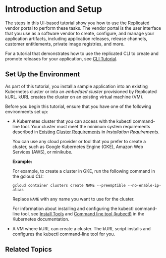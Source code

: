 
# Introduction and Setup

<TutorialIntro/>

The steps in this UI-based tutorial show you how to use the Replicated vendor portal to perform these tasks. The vendor portal is the user interface that you use as a software vendor to create, configure, and manage your application artifacts, including application releases, release channels, customer entitlements, private image registries, and more.

For a tutorial that demonstrates how to use the replicated CLI to create and promote releases for your application, see [CLI Tutorial](tutorial-cli-setup).

<KubernetesTraining/>

## Set Up the Environment

As part of this tutorial, you install a sample application into an existing Kubernetes cluster or into an _embedded cluster_ provisioned by Replicated kURL. kURL creates the cluster on an existing virtual machine (VM).

Before you begin this tutorial, ensure that you have one of the following environments set up:

- A Kubernetes cluster that you can access with the kubectl command-line tool. Your cluster must meet the minimum system requirements described in [Existing Cluster Requirements](/enterprise/installing-general-requirements#existing-cluster-requirements) in _Installation Requirements_.

   You can use any cloud provider or tool that you prefer to create a cluster, such as Google Kubernetes Engine (GKE), Amazon Web Services (AWS), or minikube. 

   **Example:**

    For example, to create a cluster in GKE, run the following command in the gcloud CLI:

    ```
    gcloud container clusters create NAME --preemptible --no-enable-ip-alias
    ```
    Replace `NAME` with any name you want to use for the cluster.

    For information about installing and configuring the kubectl command-line tool, see [Install Tools](https://kubernetes.io/docs/tasks/tools/) and [Command line tool (kubectl)](https://kubernetes.io/docs/reference/kubectl/) in the Kubernetes documentation.


- A VM where kURL can create a cluster. The kURL script installs and configures the kubectl command-line tool for you.

    <VMRequirements/>

## Related Topics

<RelatedTopics/>
